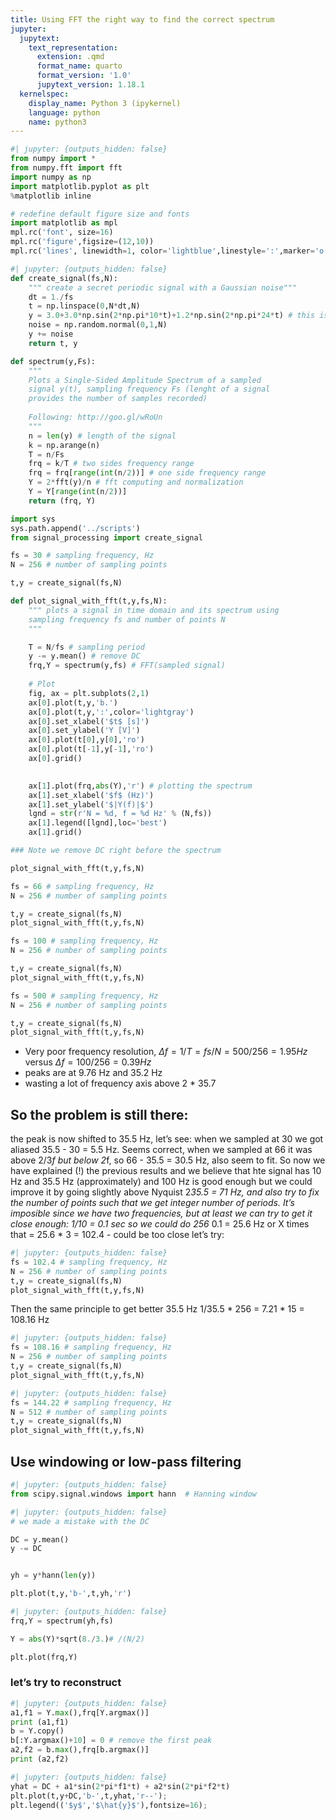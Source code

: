 ```yaml
---
title: Using FFT the right way to find the correct spectrum
jupyter:
  jupytext:
    text_representation:
      extension: .qmd
      format_name: quarto
      format_version: '1.0'
      jupytext_version: 1.18.1
  kernelspec:
    display_name: Python 3 (ipykernel)
    language: python
    name: python3
---
```




```python
#| jupyter: {outputs_hidden: false}
from numpy import *
from numpy.fft import fft
import numpy as np
import matplotlib.pyplot as plt
%matplotlib inline

# redefine default figure size and fonts
import matplotlib as mpl
mpl.rc('font', size=16)
mpl.rc('figure',figsize=(12,10))
mpl.rc('lines', linewidth=1, color='lightblue',linestyle=':',marker='o')
```
```python
#| jupyter: {outputs_hidden: false}
def create_signal(fs,N):
    """ create a secret periodic signal with a Gaussian noise"""
    dt = 1./fs
    t = np.linspace(0,N*dt,N)
    y = 3.0+3.0*np.sin(2*np.pi*10*t)+1.2*np.sin(2*np.pi*24*t) # this is a secret function 
    noise = np.random.normal(0,1,N)
    y += noise
    return t, y
```
```python
def spectrum(y,Fs):
    """
    Plots a Single-Sided Amplitude Spectrum of a sampled
    signal y(t), sampling frequency Fs (lenght of a signal 
    provides the number of samples recorded)
    
    Following: http://goo.gl/wRoUn
    """
    n = len(y) # length of the signal
    k = np.arange(n)
    T = n/Fs
    frq = k/T # two sides frequency range
    frq = frq[range(int(n/2))] # one side frequency range
    Y = 2*fft(y)/n # fft computing and normalization
    Y = Y[range(int(n/2))]
    return (frq, Y)
```

```python
import sys
sys.path.append('../scripts')
from signal_processing import create_signal
```

```python
fs = 30 # sampling frequency, Hz
N = 256 # number of sampling points

t,y = create_signal(fs,N)
```

```python
def plot_signal_with_fft(t,y,fs,N):
    """ plots a signal in time domain and its spectrum using 
    sampling frequency fs and number of points N
    """

    T = N/fs # sampling period
    y -= y.mean() # remove DC
    frq,Y = spectrum(y,fs) # FFT(sampled signal)
    
    # Plot
    fig, ax = plt.subplots(2,1)
    ax[0].plot(t,y,'b.')
    ax[0].plot(t,y,':',color='lightgray')
    ax[0].set_xlabel('$t$ [s]')
    ax[0].set_ylabel('Y [V]')
    ax[0].plot(t[0],y[0],'ro')
    ax[0].plot(t[-1],y[-1],'ro')
    ax[0].grid()

    
    ax[1].plot(frq,abs(Y),'r') # plotting the spectrum
    ax[1].set_xlabel('$f$ (Hz)')
    ax[1].set_ylabel('$|Y(f)|$')
    lgnd = str(r'N = %d, f = %d Hz' % (N,fs))
    ax[1].legend([lgnd],loc='best')
    ax[1].grid()
```

```python
### Note we remove DC right before the spectrum
```

```python
plot_signal_with_fft(t,y,fs,N)
```

```python
fs = 66 # sampling frequency, Hz
N = 256 # number of sampling points

t,y = create_signal(fs,N)
plot_signal_with_fft(t,y,fs,N)
```

```python
fs = 100 # sampling frequency, Hz
N = 256 # number of sampling points

t,y = create_signal(fs,N)
plot_signal_with_fft(t,y,fs,N)
```

```python
fs = 500 # sampling frequency, Hz
N = 256 # number of sampling points

t,y = create_signal(fs,N)
plot_signal_with_fft(t,y,fs,N)
```

* Very poor frequency resolution, $\Delta f = 1/T = fs/N = 500 / 256 = 1.95 Hz$ versus $\Delta f = 100 / 256 = 0.39 Hz$
* peaks are at 9.76 Hz and 35.2 Hz 
* wasting a lot of frequency axis above 2 * 35.7

## So the problem is still there:
the peak is now shifted to 35.5 Hz, let's see: when we sampled at 30 we got aliased 35.5 - 30 = 5.5 Hz. Seems correct,
when we sampled at 66 it was above 2/3*f but below 2*f, so 66 - 35.5 = 30.5 Hz, also seem to fit. So now we have explained (!)
the previous results and we believe that hte signal has 10 Hz and 35.5 Hz (approximately) and 100 Hz is good enough
but we could improve it by going slightly above Nyquist 2*35.5 = 71 Hz, and also try to fix the number of points such that
we get integer number of periods. It's imposible since we have two frequencies, but at least we can try to get it close
enough: 1/10 = 0.1 sec so we could do 256 * 0.1 = 25.6 Hz or X times that = 25.6 * 3 = 102.4 - could be too close
let's try:

```python
#| jupyter: {outputs_hidden: false}
fs = 102.4 # sampling frequency, Hz
N = 256 # number of sampling points
t,y = create_signal(fs,N)
plot_signal_with_fft(t,y,fs,N)
```

Then the same principle to get better 35.5 Hz
1/35.5 * 256 = 7.21 * 15 = 108.16 Hz

```python
#| jupyter: {outputs_hidden: false}
fs = 108.16 # sampling frequency, Hz
N = 256 # number of sampling points
t,y = create_signal(fs,N)
plot_signal_with_fft(t,y,fs,N)
```

```python
#| jupyter: {outputs_hidden: false}
fs = 144.22 # sampling frequency, Hz
N = 512 # number of sampling points
t,y = create_signal(fs,N)
plot_signal_with_fft(t,y,fs,N)
```

## Use windowing or low-pass filtering
    

```python
#| jupyter: {outputs_hidden: false}
from scipy.signal.windows import hann  # Hanning window
```

```python
#| jupyter: {outputs_hidden: false}
# we made a mistake with the DC

DC = y.mean()
y -= DC


yh = y*hann(len(y))

plt.plot(t,y,'b-',t,yh,'r') 
```

```python
#| jupyter: {outputs_hidden: false}
frq,Y = spectrum(yh,fs)

Y = abs(Y)*sqrt(8./3.)# /(N/2) 

plt.plot(frq,Y)
```

### let's try to reconstruct

```python
#| jupyter: {outputs_hidden: false}
a1,f1 = Y.max(),frq[Y.argmax()]
print (a1,f1)
b = Y.copy()
b[:Y.argmax()+10] = 0 # remove the first peak
a2,f2 = b.max(),frq[b.argmax()]
print (a2,f2)
```

```python
#| jupyter: {outputs_hidden: false}
yhat = DC + a1*sin(2*pi*f1*t) + a2*sin(2*pi*f2*t)
plt.plot(t,y+DC,'b-',t,yhat,'r--');
plt.legend(('$y$','$\hat{y}$'),fontsize=16);
```
